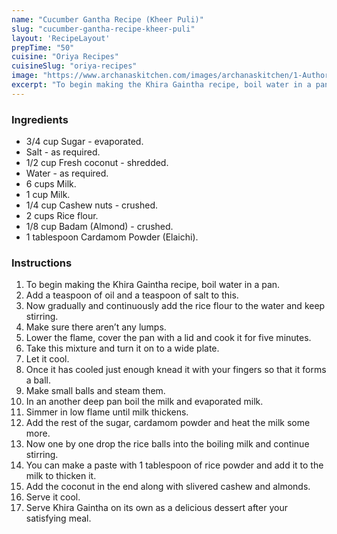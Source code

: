 ---
name: "Cucumber Gantha Recipe (Kheer Puli)"
slug: "cucumber-gantha-recipe-kheer-puli"
layout: 'RecipeLayout'
prepTime: "50"
cuisine: "Oriya Recipes"
cuisineSlug: "oriya-recipes"
image: "https://www.archanaskitchen.com/images/archanaskitchen/1-Author/Aish/Khira_GainthaKheer_Puli.jpg"
excerpt: "To begin making the Khira Gaintha recipe, boil water in a pan"
---

### Ingredients

- 3/4 cup Sugar - evaporated.
- Salt - as required.
- 1/2 cup Fresh coconut - shredded.
- Water - as required.
- 6 cups Milk.
- 1 cup Milk.
- 1/4 cup Cashew nuts - crushed.
- 2 cups Rice flour.
- 1/8 cup Badam (Almond) - crushed.
- 1 tablespoon Cardamom Powder (Elaichi).

### Instructions

1. To begin making the Khira Gaintha recipe, boil water in a pan.
1. Add a teaspoon of oil and a teaspoon of salt to this.
1. Now gradually and continuously add the rice flour to the water and keep stirring.
1. Make sure there aren’t any lumps.
1. Lower the flame, cover the pan with a lid and cook it for five minutes.
1. Take this mixture and turn it on to a wide plate.
1. Let it cool.
1. Once it has cooled just enough knead it with your fingers so that it forms a ball.
1. Make small balls and steam them.
1. In an another deep pan boil the milk and evaporated milk.
1. Simmer in low flame until milk thickens.
1. Add the rest of the sugar, cardamom powder and heat the milk some more.
1. Now one by one drop the rice balls into the boiling milk and continue stirring.
1. You can make a paste with 1 tablespoon of rice powder and add it to the milk to thicken it.
1. Add the coconut in the end along with slivered cashew and almonds.
1. Serve it cool.
1. Serve Khira Gaintha on its own as a delicious dessert after your satisfying meal.
